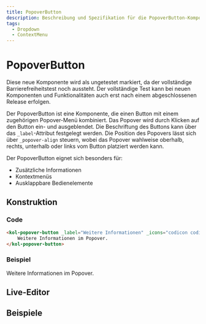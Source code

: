 ```yaml
---
title: PopoverButton
description: Beschreibung und Spezifikation für die PopoverButton-Komponente.
tags:
  - Dropdown
  - ContextMenu
---
```



# PopoverButton

<kol-badge
	_label="untested"></kol-badge> Diese neue Komponente wird als ungetestet markiert, da der vollständige Barrierefreiheitstest noch aussteht. Der vollständige Test kann bei neuen Komponenten und Funktionalitäten auch erst nach einem abgeschlossenen Release erfolgen.

Der PopoverButton ist eine Komponente, die einen Button mit einem zugehörigen Popover-Menü kombiniert. Das Popover wird durch Klicken auf den Button ein- und ausgeblendet. Die Beschriftung des Buttons kann über das `_label`-Attribut festgelegt werden. Die Position des Popovers lässt sich über `_popover-align` steuern, wobei das Popover wahlweise oberhalb, rechts, unterhalb oder links vom Button platziert werden kann.

Der PopoverButton eignet sich besonders für:

- Zusätzliche Informationen
- Kontextmenüs
- Ausklappbare Bedienelemente

## Konstruktion

### Code

```html
<kol-popover-button _label="Weitere Informationen" _icons="codicon codicon-info" _popover-align="right">
	Weitere Informationen im Popover.
</kol-popover-button>
```

### Beispiel

<kol-popover-button _label="Weitere Informationen" _icons="codicon codicon-info" _popover-align="right">
	Weitere Informationen im Popover.
</kol-popover-button>

[//]: # (<Readme />)

<ExampleLink component="popover-button" />

## Live-Editor

[//]: # (<LiveEditorCompact component="popover-button" />)

## Beispiele

[//]: # (<Configurator component="popover-button" sample="basic" />)
